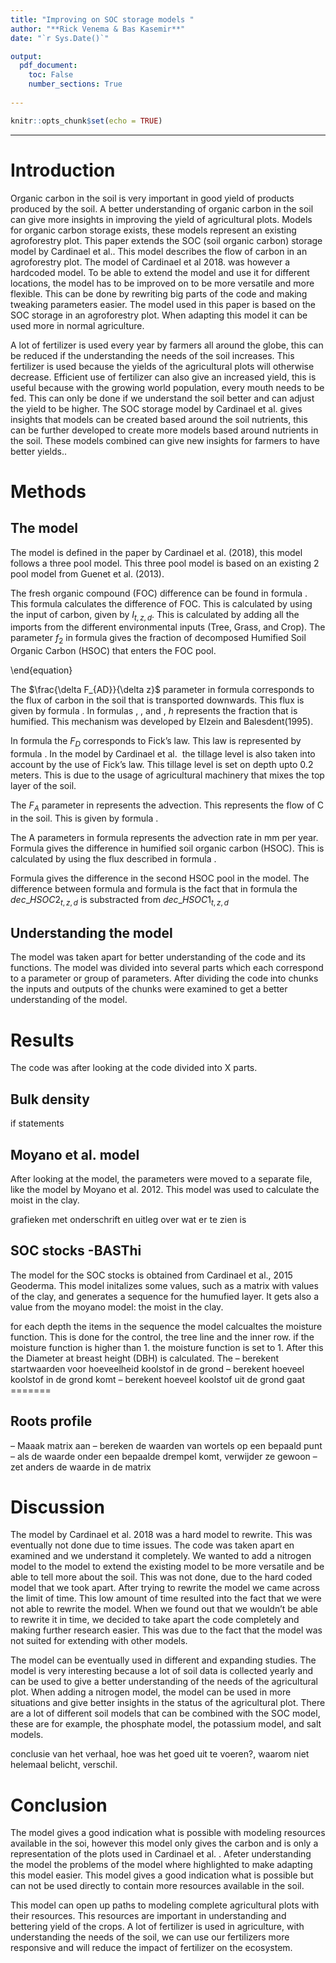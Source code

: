 ```yaml
---
title: "Improving on SOC storage models "
author: "**Rick Venema & Bas Kasemir**"
date: "`r Sys.Date()`"

output: 
  pdf_document:
    toc: False
    number_sections: True
    
---
```


```r
knitr::opts_chunk$set(echo = TRUE)

```
\begin{abstract}
SOC storage models can give better insights in the amount of carbon in the soil. Existing models are not versatile. Existing models were examined to make them usable for further work with the models. Eventually a lot of the model could be simplified, there were however parts that could not be simplified. We used the model from Cardinael et al. (2018)\cite{Cardinael18}. This model represents the SOC storage in the soil. The model was taken apart and the parts were examined to understand the code and what it does. The first idea was to add a nitrogen model to the code, this was however not possible due to the hard coded model. After trying to rewrite parts of the code, the factor time came across our path. This paper only gives a better insight at the model from Cardinael et al. (2018)\cite{Cardinael18}. Only a full understanding of this model can give better insights in how the model could be processed to be more efficient and versatile for use in other applications. The possibilities are available, the only obstacle is making models suited for combining. After a complete versatile model is created, we can reduce costs in agriculture by a huge amount, this is because the amount of fertilizer can be tweaked to the exact needs of the soil.
\end{abstract}

***

\twocolumn

# Introduction

Organic carbon in the soil is very important in good yield of products produced by the soil. A better understanding of organic carbon in the soil can give more insights in improving the yield of agricultural plots. Models for organic carbon storage exists, these models represent an existing agroforestry plot.
This paper extends the SOC (soil organic carbon) storage model by Cardinael et al.\cite{Cardinael18}. This model describes the flow of carbon in an agroforestry plot. The model of Cardinael et al 2018\cite{Cardinael18}. was however a hardcoded model. To be able to extend the model and use it for different locations, the model has to be improved on to be more versatile and more flexible. This can be done by rewriting big parts of the code and making tweaking parameters easier. The model used in this paper is based on the SOC storage in an agroforestry plot. When adapting this model it can be used more in normal agriculture. 
  
A lot of fertilizer is used every year by farmers all around the globe, this can be reduced if the understanding the needs of the soil increases. This fertilizer is used because the yields of the agricultural plots will otherwise decrease. Efficient use of fertilizer can also give an increased yield, this is useful because with the growing world population, every mouth needs to be fed. This can only be done if we understand the soil better and can adjust the yield to be higher. The SOC storage model by Cardinael et al.\cite{Cardinael18} gives insights that models can be created based around the soil nutrients, this can be further developed to create more models based around nutrients in the soil. These models combined can give new insights for farmers to have better yields..

# Methods
## The model

The model is defined in the paper by Cardinael et al. (2018), this model follows a three pool model. This three pool model is based on an existing 2 pool model from Guenet et al. (2013)\cite{Guenet13}.

The fresh organic compound (FOC) difference can be found in formula \ref{eq:deltafoc}. This formula calculates the difference of FOC. This is calculated by using the input of carbon, given by $I_{t,z,d}$. This is calculated by adding all the imports from the different environmental inputs (Tree, Grass, and Crop). The parameter $f_{2}$ in formula \ref{eq:deltafoc} gives the fraction of decomposed Humified Soil Organic Carbon (HSOC) that enters the FOC pool.

\begin{equation} \label{eq:deltafoc}\
\begin{aligned}
\frac{\delta FOC_{t,z,d}}{\delta t} = I_{t,z,d} + \frac{\delta F_{AD}}{\delta z} + h * f_{2}* dec\_HSOC_{t,z,d} \\ + h *dec\_HSOC2_{tzd} - dec\_FOC_{t,z,d} 
\end{aligned}
\end{equation}

The $\frac{\delta F_{AD}}{\delta z}$ parameter in formula \ref{eq:deltafoc} corresponds to the flux of carbon in the soil that is transported downwards. This flux is given by formula \ref{eq:FAD}. In formulas \ref{eq:deltafoc}, \ref{eq:deltahsoc1}, and \ref{eq:deltahsoc2}, $h$ represents the fraction that is humified. This mechanism was developed by Elzein and Balesdent(1995)\cite{ElzBa95}.

\begin{equation} \label{eq:FAD}
  F_{AD} = F_{A} + F_{D}
\end{equation}

In formula \ref{eq:FAD} the $F_{D}$ corresponds to Fick's law. This law is represented by formula \ref{eq:fick}. In the model by Cardinael et al. \ref{Cardinael18} the tillage level is also taken into account by the use of Fick's law. This tillage level is set on depth upto 0.2 meters. This is due to the usage of agricultural machinery that mixes the top layer of the soil. 

\begin{equation} \label{eq:fick}
  F_{D} = -D * \frac{\delta ^2 C}{\delta z^2}
\end{equation}

The $F_{A}$ parameter in \ref{eq:FAD} represents the advection. This represents the flow of C in the soil. This is given by formula \ref{eq:advec}.

\begin{equation} \label{eq:advec}
  F_{A} = A * C
\end{equation}

The A parameters in formula \ref{eq:advec} represents the advection rate in mm per year. 
Formula \ref{eq:deltahsoc1} gives the difference in humified soil organic carbon (HSOC). This is calculated by using the flux described in formula \ref{eq:fick}.

\begin{equation} \label{eq:deltahsoc1}
 \frac{\delta HSOC1}{\delta t} = \frac{\delta F_{AD}}{\delta z} + h * f_{1} * dec\_FOC_{t,z,d} - dec\_HSOC1_{t,z,d}
\end{equation}

Formula \ref{eq:deltahsoc2} gives the difference in the second HSOC pool in the model. The difference between formula \ref{eq:deltahsoc2} and formula \ref{eq:deltahsoc1} is the fact that in formula \ref{eq:deltahsoc2} the $dec\_HSOC2_{t,z,d}$ is substracted from $dec\_HSOC1_{t,z,d}$


\begin{equation} \label{eq:deltahsoc2}
\begin{aligned}
  \frac{\delta HSOC2}{\delta t} = \frac{\delta F_{AD}}{\delta z} + h * (1-f_{1} * dec\_FOC_{t,z,d} \\  + h *(1-f_{2})*dec\_HSOC1_{t,z,d} - dec\_HSOC2_{t,z,d}
\end{aligned}
\end{equation}

## Understanding the model

The model was taken apart for better understanding of the code and its functions. The model was divided into several parts which each correspond to a parameter or group of parameters. After dividing the code into chunks the inputs and outputs of the chunks were examined to get a better understanding of the model. 



# Results

The code was after looking at the code divided into X parts. 


## Bulk density


if statements

## Moyano et al. model

After looking at the model, the parameters were moved to a separate file, like the model by Moyano et al. 2012\cite{Moyano12}. This model was used to calculate the moist in the clay. 

grafieken met onderschrift en uitleg over wat er te zien is

## SOC stocks -BASThi
The model for the SOC stocks is obtained from Cardinael et al., 2015 Geoderma\cite{CardinaelGeoderma}. This model initalizes some values, such as a matrix with values of the clay, and generates a sequence for the humufied layer. It gets also a value from the moyano model: the moist in the clay.


for each depth the items in the sequence the model calcualtes the moisture function. This is done for the control, the tree line and the inner row. if the moisture function is higher than 1. the moisture function is set to 1. 
After this the Diameter at breast height (DBH) is calculated. The 
-- berekent startwaarden voor hoeveelheid koolstof in de grond
-- berekent hoeveel koolstof in de grond komt
-- berekent hoeveel koolstof uit de grond gaat
=======

## Roots profile
-- Maaak matrix aan
-- bereken de waarden van wortels op een bepaald punt
-- als de waarde onder een bepaalde drempel komt, verwijder ze gewoon
-- zet anders de waarde in de matrix


# Discussion

The model by Cardinael et al. 2018 \cite{Cardinael18} was a hard model to rewrite. This was eventually not done due to time issues. The code was taken apart en examined and we understand it completely. We wanted to add a nitrogen model to the model to extend the existing model to be more versatile and be able to tell more about the soil. This was not done, due to the hard coded model that we took apart. After trying to rewrite the model we came across the limit of time. This low amount of time resulted into the fact that we were not able to rewrite the model. When we found out that we wouldn't be able to rewrite it in time, we decided to take apart the code completely and making further research easier. This was due to the fact that the model was not suited for extending with other models. 
  
The model can be eventually used in different and expanding studies. The model is very interesting because a lot of soil data is collected yearly and can be used to give a better understanding of the needs of the agricultural plot. When adding a nitrogen model, the model can be used in more situations and give better insights in the status of the agricultural plot. There are a lot of different soil models that can be combined with the SOC model, these are for example, the phosphate model, the potassium model, and salt models. 


 conclusie van het verhaal, hoe was het goed uit te voeren?, waarom niet helemaal belicht, verschil.


# Conclusion
The model gives a good indication what is possible with modeling resources available in the soi, however this model only gives the carbon and is only a representation of the plots used in Cardinael et al. \cite{Cardinael18}. Afeter understanding the model the problems of the model where highlighted to make adapting this model easier. This model gives a good indication what is possible but can not be used directly to contain more resources available in the soil. 
  
This model can open up paths to modeling complete agricultural plots with their resources. This resources are important in understanding and bettering yield of the crops. A lot of fertilizer is used in agriculture, with understanding the needs of the soil, we can use our fertilizers more responsive and will reduce the impact of fertilizer on the ecosystem. 

\begin{thebibliography}{9}

\bibitem{Cardinael18}
Cardinael, R., Guenet, B., Chevallier, T., Dupraz, C., Cozzi, T., and Chenu, C.: \textit{High organic imputs explain shallow and deep SOC storage in a long-term agroforestry system - combining experimental and modeling approaches}, Biogeosciences, 15, 297-317, https://di.org/10.5194/bg-15-297-2018, 2018.

\bibitem{CardinaelGeoderma}
Cardinael, Rémi & Chevallier, Tiphaine & Barthès, B & Saby, Nicolas & Parent, Théophile & Dupraz, Christian & Bernoux, Martial & Chenu, Claire. (2015). Impact of alley cropping agroforestry on stocks, forms and spatial distribution of soil organic carbon — A case study in a Mediterranean context. Geoderma. 259-260. 288-299. 10.1016/j.geoderma.2015.06.015. 

\bibitem{Soertaert10} 
Soetaert, K., Petzoldt, T., and Woodrow Setzer, R.: \textit{Solving differential equations in R: package deSolve}, J. Stat. Softw., 33, 1-25, 2010.

\bibitem{Moyano12}
Moyano, F. E., Vasilyeva, N., Bouckaert, L., Cook, F., Craine, J., Curiel Yuste, J., Don, A., Epron, D., Formanek, P., Franzluebbers, A., Ilstedt, U., K?tterer, T., Orchard, V., Reichstein, M., Rey, A., Ruamps, L., Subke, J.-A., Thomsen, I. K., and Chenu, C.:\textit{ The moisture response of soil heterotrophic respiration: interaction with soil properties}, Biogeosciences, 9, 1173-1182, https://doi.org/10.5194/bg-9-1173-2012, 2012.

\bibitem{Guenet13}
Guenet, B., Eglin, T., Vasilyeva, N., Peylin, P., Ciais, P., and Chenu, C.: \textit{The relative importance of decomposition and transport mechanisms in accounting for soil organic carbon pro???les}, Biogeosciences, 10, 2379-2392, https://doi.org/10.5194/bg-102379-2013, 2013.

\bibitem{ElzBa95}
Elzein, A. and Balesdent, J.:\textit{Mechanistic simulation of vertical distribution of carbon concentrations and residence times in soils}, Soil Sci. Soc. Am. J., 59, 1328-1335, 1995.
\end{thebibliography}
\onecolumn















